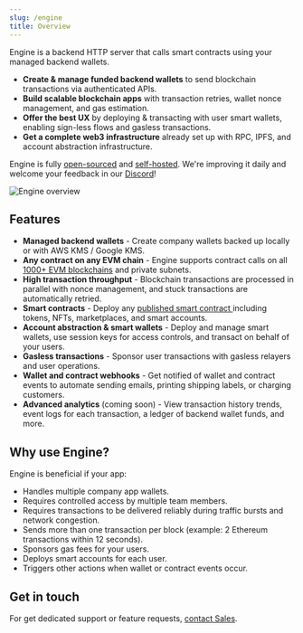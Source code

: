 ```yaml
---
slug: /engine
title: Overview
---
```



Engine is a backend HTTP server that calls smart contracts using your managed backend wallets.

- <strong>Create & manage funded backend wallets</strong> to send blockchain transactions
  via authenticated APIs.
- <strong>Build scalable blockchain apps</strong> with transaction retries, wallet
  nonce management, and gas estimation.
- <strong>Offer the best UX</strong> by deploying & transacting with user smart wallets,
  enabling sign-less flows and gasless transactions.
- <strong>Get a complete web3 infrastructure</strong> already set up with RPC, IPFS,
  and account abstraction infrastructure.

Engine is fully [open-sourced](https://github.com/thirdweb-dev/engine) and [self-hosted](/engine/getting-started). We're improving it daily and welcome your feedback in our [Discord](https://discord.gg/thirdweb)!

![Engine overview](./assets/engine-docs-diagram-updated.svg)

<div>
  <div className="col col--12" style={{ padding: 8 }}>
    <QuickstartCard
      name="Getting Started"
      link="/engine/getting-started"
      description="Deploy your own Engine and interact with smart contracts in minutes."
      image="/assets/icons/leadership.png"
    />
  </div>
</div>

## Features

- <strong>Managed backend wallets</strong> - Create company wallets backed up locally
  or with AWS KMS / Google KMS.
- <strong>Any contract on any EVM chain</strong> - Engine supports contract calls
  on all <a href="https://thirdweb.com/chainlist">1000+ EVM blockchains</a> and private
  subnets.
- <strong>High transaction throughput</strong> - Blockchain transactions are processed
  in parallel with nonce management, and stuck transactions are automatically retried.
- <strong>Smart contracts</strong> - Deploy any <a href="https://thirdweb.com/explore">
    published smart contract
  </a> including tokens, NFTs, marketplaces, and smart accounts.
- <strong>Account abstraction & smart wallets</strong> - Deploy and manage smart
  wallets, use session keys for access controls, and transact on behalf of your users.
- <strong>Gasless transactions</strong> - Sponsor user transactions with gasless
  relayers and user operations.
- <strong>Wallet and contract webhooks</strong> - Get notified of wallet and contract
  events to automate sending emails, printing shipping labels, or charging customers.
- <strong>Advanced analytics</strong> (coming soon) - View transaction history trends,
  event logs for each transaction, a ledger of backend wallet funds, and more.

## Why use Engine?

Engine is beneficial if your app:

- Handles multiple company app wallets.
- Requires controlled access by multiple team members.
- Requires transactions to be delivered reliably during traffic bursts and network congestion.
- Sends more than one transaction per block (example: 2 Ethereum transactions within 12 seconds).
- Sponsors gas fees for your users.
- Deploys smart accounts for each user.
- Triggers other actions when wallet or contract events occur.

## Get in touch

For get dedicated support or feature requests, [contact Sales](https://thirdweb.com/contact-us).
